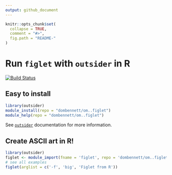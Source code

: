 ```yaml
---
output: github_document
---
```


<!-- README.md is generated from README.Rmd. Please edit that file -->
<!-- devtools::rmarkdown::render("README.Rmd") -->
<!-- Rscript -e "library(knitr); knit('README.Rmd')" -->

```r
knitr::opts_chunk$set(
  collapse = TRUE,
  comment = "#>",
  fig.path = "README-"
)
```

# Run `figlet` with `outsider` in R

[![Build Status](https://travis-ci.org/dombennett/om..figlet.svg?branch=master)](https://travis-ci.org/dombennett/om..figlet)

## Easy to install

```r
library(outsider)
module_install(repo = "dombennett/om..figlet")
module_help(repo = "dombennett/om..figlet")
```

See [`outsider`](https://github.com/AntonelliLab/outsider) documentation for
more information.


## Create ASCII art in R!

```r
library(outsider)
figlet <- module_import(fname = 'figlet', repo = 'dombennett/om..figlet')
# see all examples
figlet(arglist = c('-f', 'big', 'Figlet from R'))
```
